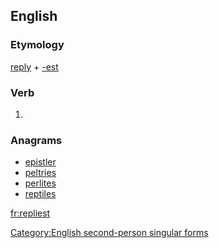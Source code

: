 ==English==

===Etymology===
[[reply]] + [[-est]]

===Verb===
{{en-verb form}}

# {{context|archaic|lang=en}} {{form of|Second-person singular simple present form|reply|lang=en}}

===Anagrams===
* [[epistler#English|epistler]]
* [[peltries#English|peltries]]
* [[perlites#English|perlites]]
* [[reptiles#English|reptiles]]

[[Category:English second-person singular forms]]

[[fr:repliest]]